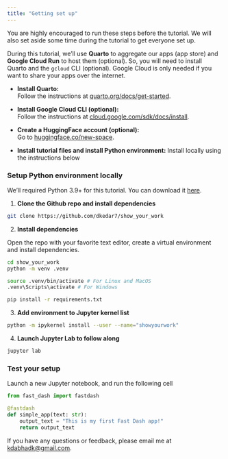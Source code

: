 ```yaml
---
title: "Getting set up"
---
```


::: {.callout-note}
You are highly encouraged to run these steps before the tutorial. 
We will also set aside some time during the tutorial to get everyone set up.
:::

During this tutorial, we'll use **Quarto** to aggregate our apps (app store) and **Google Cloud Run** to host them (optional). So, you will need to install Quarto and the `gcloud` CLI (optional). Google Cloud is only needed if you want to share your apps over the internet.

- **Install Quarto:**  
    Follow the instructions at [quarto.org/docs/get-started](https://quarto.org/docs/get-started/).

- **Install Google Cloud CLI (optional):**  
    Follow the instructions at [cloud.google.com/sdk/docs/install](https://cloud.google.com/sdk/docs/install).

- **Create a HuggingFace account (optional):**  
    Go to [huggingface.co/new-space](https://huggingface.co/new-space).

- **Install tutorial files and install Python environment:**
    Install locally using the instructions below

::: {.callout-note}
### Setup Python environment locally

We'll required Python 3.9+ for this tutorial. You can download it [here](https://www.python.org/downloads/).

1. **Clone the Github repo and install dependencies**

```bash
git clone https://github.com/dkedar7/show_your_work
```

2. **Install dependencies**

Open the repo with your favorite text editor, create a virtual environment and install dependencies.

```bash
cd show_your_work
python -m venv .venv

source .venv/bin/activate # For Linux and MacOS
.venv\Scripts\activate # For Windows

pip install -r requirements.txt
```

3. **Add environment to Jupyter kernel list**

```bash
python -m ipykernel install --user --name="showyourwork"
```

4. **Launch Jupyter Lab to follow along**

```bash
jupyter lab
```
:::


### Test your setup

Launch a new Jupyter notebook, and run the following cell

```python
from fast_dash import fastdash

@fastdash
def simple_app(text: str):
    output_text = "This is my first Fast Dash app!"
    return output_text
```

::: {.callout-note}
If you have any questions or feedback, please email me at [kdabhadk@gmail.com](mailto:kdabhadk@gmail.com).
:::

